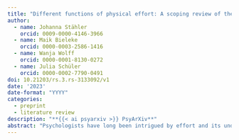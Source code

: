 ```yaml
---
title: "Different functions of physical effort: A scoping review of the value of physical effort in physical activity and sports"
author:
  - name: Johanna Stähler
    orcid: 0009-0000-4146-3966
  - name: Maik Bieleke
    orcid: 0000-0003-2586-1416
  - name: Wanja Wolff
    orcid: 0000-0001-8130-0272
  - name: Julia Schüler
    orcid: 0000-0002-7790-0491
doi: 10.21203/rs.3.rs-3133092/v1
date: '2023'
date-format: "YYYY"
categories:
  - preprint
  - literature review
description: "**{{< ai psyarxiv >}} PsyArXiv**"
abstract: "Psychologists have long been intrigued by effort and its underlying motivations. Effort serves multiple functions: a costly instrument, a reward, and adding value to outcomes. Although physical effort is a defining concept of sports, work on conceptualizing its functions in this context is lacking. Here, we aim to fill this gap by examining the existing sports and physical activity literature, especially focusing on how the value-generating functions have been addressed in previous research. To ensure comprehensive coverage, a machine-learning approach (ASReview) was employed for efficient paper screening, resulting in a total of N = 20 relevant articles from an initial pool of 28,079 identified articles. Several of these articles provided evidence that physical effort can be inherently rewarding and add value to an outcome. Moreover, several research focal points could be identified: the generalization of effort's value across domains, developmental aspects, neural correlates of effort valuation, and different measurement approaches used to assess the value of physical effort. There is still a dearth of research investigating the value of physical effort in sports and exercise. A coherent theoretical framework, such as the Expected Value of Control theory and standardized measurement methods, may aid future research in understanding effort’s different functions."
---
```

